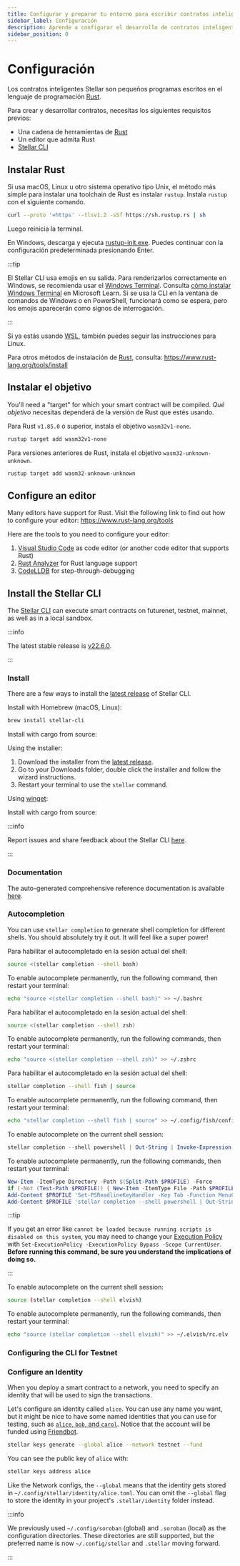 ```yaml
---
title: Configurar y preparar tu entorno para escribir contratos inteligentes
sidebar_label: Configuración
description: Aprende a configurar el desarrollo de contratos inteligentes Stellar instalando Rust, configurando tu editor y preparando el CLI de Stellar con esta guía paso a paso.
sidebar_position: 0
---
```


# Configuración


Los contratos inteligentes Stellar son pequeños programas escritos en el lenguaje de programación [Rust].

Para crear y desarrollar contratos, necesitas los siguientes requisitos previos:

- Una cadena de herramientas de [Rust]
- Un editor que admita Rust
- [Stellar CLI]

## Instalar Rust

<Tabs groupId="platform" defaultValue={getPlatform()}>

<TabItem value="unix" label="macOS/Linux">

Si usa macOS, Linux u otro sistema operativo tipo Unix, el método más simple para instalar una toolchain de Rust es instalar `rustup`. Instala `rustup` con el siguiente comando.

```sh
curl --proto '=https' --tlsv1.2 -sSf https://sh.rustup.rs | sh
```

Luego reinicia la terminal.

</TabItem>

<TabItem value="windows" label="Windows">

En Windows, descarga y ejecuta [rustup-init.exe](https://static.rust-lang.org/rustup/dist/i686-pc-windows-gnu/rustup-init.exe). Puedes continuar con la configuración predeterminada presionando Enter.

:::tip

El Stellar CLI usa emojis en su salida. Para renderizarlos correctamente en Windows, se recomienda usar el [Windows Terminal](https://learn.microsoft.com/en-us/windows/terminal/). Consulta [cómo instalar Windows Terminal](https://learn.microsoft.com/en-us/windows/terminal/install) en Microsoft Learn. Si se usa la CLI en la ventana de comandos de Windows o en PowerShell, funcionará como se espera, pero los emojis aparecerán como signos de interrogación.

:::

Si ya estás usando [WSL](https://learn.microsoft.com/en-us/windows/wsl/install), también puedes seguir las instrucciones para Linux.

</TabItem>

<TabItem value="other" label="Other">

Para otros métodos de instalación de [Rust], consulta: https://www.rust-lang.org/tools/install

</TabItem>

</Tabs>

## Instalar el objetivo

You'll need a "target" for which your smart contract will be compiled. _Qué objetivo_ necesitas dependerá de la versión de Rust que estés usando.

Para Rust `v1.85.0` o superior, instala el objetivo `wasm32v1-none`.

```sh
rustup target add wasm32v1-none
```

Para versiones anteriores de Rust, instala el objetivo `wasm32-unknown-unknown`.

```sh
rustup target add wasm32-unknown-unknown
```

## Configure an editor

Many editors have support for Rust. Visit the following link to find out how to configure your editor: https://www.rust-lang.org/tools

Here are the tools to you need to configure your editor:

1. [Visual Studio Code](https://code.visualstudio.com) as code editor (or another code editor that supports Rust)
2. [Rust Analyzer](https://marketplace.visualstudio.com/items?itemName=rust-lang.rust-analyzer) for Rust language support
3. [CodeLLDB](https://marketplace.visualstudio.com/items?itemName=vadimcn.vscode-lldb) for step-through-debugging

## Install the Stellar CLI

The [Stellar CLI](https://github.com/stellar/stellar-cli) can execute smart contracts on futurenet, testnet, mainnet, as well as in a local sandbox.

:::info

The latest stable release is [v22.6.0](https://github.com/stellar/stellar-cli/releases/latest).

:::

### Install

There are a few ways to install the [latest release](https://github.com/stellar/stellar-cli/releases) of Stellar CLI.

<Tabs groupId="platform" defaultValue={getPlatform()}>

<TabItem value="unix" label="macOS/Linux">

Install with Homebrew (macOS, Linux):

```sh
brew install stellar-cli
```

Install with cargo from source:

<StellarCliVersion />

</TabItem>

<TabItem value="windows" label="Windows">

Using the installer:

1. Download the installer from the <a href={getStellarCliLatestReleaseUrl()}>latest release</a>.
2. Go to your Downloads folder, double click the installer and follow the wizard instructions.
3. Restart your terminal to use the `stellar` command.

Using [winget](https://learn.microsoft.com/en-us/windows/package-manager/winget/):

<StellarCliWingetVersion />

Install with cargo from source:

<StellarCliVersion />

</TabItem>

</Tabs>

:::info

Report issues and share feedback about the Stellar CLI [here](https://github.com/stellar/stellar-cli/issues/new/choose).

:::

### Documentation

The auto-generated comprehensive reference documentation is available [here](../../../tools/cli/stellar-cli.mdx).

### Autocompletion

You can use `stellar completion` to generate shell completion for different shells. You should absolutely try it out. It will feel like a super power!

<Tabs id="shell" defaultValue={getShell()}>

<TabItem value="bash" label="Bash">

Para habilitar el autocompletado en la sesión actual del shell:

```sh
source <(stellar completion --shell bash)
```

To enable autocomplete permanently, run the following command, then restart your terminal:

```sh
echo "source <(stellar completion --shell bash)" >> ~/.bashrc
```

</TabItem>

<TabItem value="zsh" label="ZSH">

Para habilitar el autocompletado en la sesión actual del shell:

```sh
source <(stellar completion --shell zsh)
```

To enable autocomplete permanently, run the following commands, then restart your terminal:

```sh
echo "source <(stellar completion --shell zsh)" >> ~/.zshrc
```

</TabItem>

<TabItem value="fish" label="fish">

Para habilitar el autocompletado en la sesión actual del shell:

```sh
stellar completion --shell fish | source
```

To enable autocomplete permanently, run the following command, then restart your terminal:

```sh
echo "stellar completion --shell fish | source" >> ~/.config/fish/config.fish
```

</TabItem>

<TabItem value="powershell" label="PowerShell">

To enable autocomplete on the current shell session:

```powershell
stellar completion --shell powershell | Out-String | Invoke-Expression
```

To enable autocomplete permanently, run the following commands, then restart your terminal:

```powershell
New-Item -ItemType Directory -Path $(Split-Path $PROFILE) -Force
if (-Not (Test-Path $PROFILE)) { New-Item -ItemType File -Path $PROFILE | Out-Null }
Add-Content $PROFILE 'Set-PSReadlineKeyHandler -Key Tab -Function MenuComplete'
Add-Content $PROFILE 'stellar completion --shell powershell | Out-String | Invoke-Expression'
```

:::tip

If you get an error like `cannot be loaded because running scripts is disabled on this system`, you may need to change your [Execution Policy](https:/go.microsoft.com/fwlink/?LinkID=135170) with `Set-ExecutionPolicy -ExecutionPolicy Bypass -Scope CurrentUser`. **Before running this command, be sure you understand the implications of doing so.**

:::

</TabItem>

<TabItem value="elvish" label="Elvish">

To enable autocomplete on the current shell session:

```sh
source (stellar completion --shell elvish)
```

To enable autocomplete permanently, run the following commands, then restart your terminal:

```sh
echo "source (stellar completion --shell elvish)" >> ~/.elvish/rc.elv
```

</TabItem>

</Tabs>

### Configuring the CLI for Testnet

### Configure an Identity

When you deploy a smart contract to a network, you need to specify an identity that will be used to sign the transactions.

Let's configure an identity called `alice`. You can use any name you want, but it might be nice to have some named identities that you can use for testing, such as [`alice`, `bob`, and `carol`](https://en.wikipedia.org/wiki/Alice_and_Bob). Notice that the account will be funded using [Friendbot](../../../learn/fundamentals/networks.mdx#friendbot).

```sh
stellar keys generate --global alice --network testnet --fund
```

You can see the public key of `alice` with:

```sh
stellar keys address alice
```

Like the Network configs, the `--global` means that the identity gets stored in `~/.config/stellar/identity/alice.toml`. You can omit the `--global` flag to store the identity in your project's `.stellar/identity` folder instead.

:::info

We previously used `~/.config/soroban` (global) and `.soroban` (local) as the configuration directories. These directories are still supported, but the preferred name is now `~/.config/stellar` and `.stellar` moving forward.

:::

[rust]: https://www.rust-lang.org/
[stellar cli]: #install-the-stellar-cli

